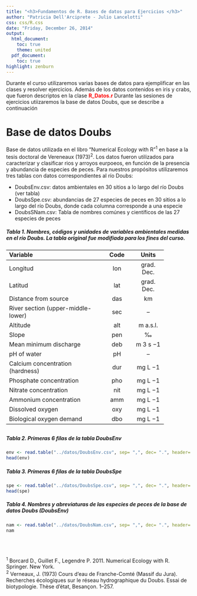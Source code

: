 ```yaml
---
title: "<h3>Fundamentos de R. Bases de datos para Ejercicios </h3>"
author: "Patricia Dell'Arciprete - Julio Lancelotti"
css: css/R.css
date: "Friday, December 26, 2014"
output:
  html_document:
    toc: true
    theme: united
  pdf_document:
    toc: true
highlight: zenburn
---
```



Durante el curso utilizaremos varias bases de datos para ejemplificar en las clases y resolver ejercicios. Además de los datos contenidos en iris y crabs, que fueron descriptos en la clase <b style="color:red"> R_Datos.r </b> Durante las sesiones de  ejercicios utiizaremos la base de datos Doubs, que se describe a continuación

Base de datos Doubs
========================================================

Base de datos utilizada en el libro "Numerical Ecology with R"<sup>1</sup> en base a la tesis doctoral de Vereneaux (1973)<sup>2</sup>. Los datos fueron utilizados para caracterizar y clasificar rios y arroyos eurpoeos, en función de la presencia y abundancia de especies de peces. Para nuestros propósitos utilizaremos tres tablas con datos correspondientes al río Doubs:

* DoubsEnv.csv: datos ambientales en 30 sitios a lo largo del río Doubs (ver tabla)  
* DoubsSpe.csv: abundancias de 27 especies de peces en 30 sitios a lo largo del río Doubs, donde cada columna corresponde a una especie  
* DoubsSNam.csv: Tabla de nombres comúnes y científicos de las 27 especies de peces  
  
##### Tabla 1. Nombres, códigos y unidades de variables ambientales medidas en el río Doubs. La tabla original fue modifiada para los fines del curso.

<table cellspacing="0" border="0" align="center">
  <colgroup width="259"></colgroup>
  <colgroup span="2" width="85"></colgroup>
	<tr>
		<td style="border-top: 1px solid #000000; border-bottom: 1px solid #000000" height="17" align="left"><b>Variable</b></td>
		<td style="border-top: 1px solid #000000; border-bottom: 1px solid #000000" align="center"><b>Code</b></td>
		<td style="border-top: 1px solid #000000; border-bottom: 1px solid #000000" align="center"><b>Units</b></td>
	</tr>
	<tr>
		<td height="17" align="left">Longitud</td>
		<td align="center">lon</td>
		<td align="center">grad. Dec.</td>
	</tr>
	<tr>
		<td height="17" align="left">Latitud</td>
		<td align="center">lat</td>
		<td align="center">grad. Dec.</td>
	</tr>
	<tr>
		<td height="17" align="left">Distance from source</td>
		<td align="center">das</td>
		<td align="center">km</td>
	</tr>
	<tr>
		<td height="17" align="left">River section (upper-middle-lower)</td>
		<td align="center">sec</td>
		<td align="center">–</td>
	</tr>
	<tr>
		<td height="17" align="left">Altitude</td>
		<td align="center">alt</td>
		<td align="center">m a.s.l.</td>
	</tr>
	<tr>
		<td height="17" align="left">Slope</td>
		<td align="center">pen</td>
		<td align="center">‰</td>
	</tr>
	<tr>
		<td height="17" align="left">Mean minimum discharge</td>
		<td align="center">deb</td>
		<td align="center">m 3  s −1</td>
	</tr>
	<tr>
		<td height="17" align="left">pH of water</td>
		<td align="center">pH</td>
		<td align="center">–</td>
	</tr>
	<tr>
		<td height="17" align="left">Calcium concentration (hardness)</td>
		<td align="center">dur</td>
		<td align="center">mg L −1</td>
	</tr>
	<tr>
		<td height="17" align="left">Phosphate concentration</td>
		<td align="center">pho</td>
		<td align="center">mg L −1</td>
	</tr>
	<tr>
		<td height="17" align="left">Nitrate concentration</td>
		<td align="center">nit</td>
		<td align="center">mg L −1</td>
	</tr>
	<tr>
		<td height="17" align="left">Ammonium concentration</td>
		<td align="center">amm</td>
		<td align="center">mg L −1</td>
	</tr>
	<tr>
		<td height="17" align="left">Dissolved oxygen</td>
		<td align="center">oxy</td>
		<td align="center">mg L −1</td>
	</tr>
	<tr>
		<td style="border-bottom: 1px solid #000000" height="17" align="left">Biological oxygen demand</td>
		<td style="border-bottom: 1px solid #000000" align="center">dbo</td>
		<td style="border-bottom: 1px solid #000000" align="center">mg L −1</td>
	</tr>
</table>

##

##### Tabla 2. Primeras 6 filas de la tabla DoubsEnv
```r
env <- read.table("../datos/DoubsEnv.csv", sep= ",", dec= ".", header= T, as.is= T)
head(env)
```

##### Tabla 3. Primeras 6 filas de la tabla DoubsSpe
```r
spe <- read.table("../datos/DoubsSpe.csv", sep= ",", dec= ".", header= T, as.is= T)
head(spe)
```
##### Tabla 4. Nombres y abreviaturas de las especies de peces de la base de datos Doubs (DoubsEnv)
```r
nam <- read.table("../datos/DoubsNam.csv", sep= ",", dec= ".", header= T, as.is= T)
nam
```
<br><br> <!--- líneas en blanco -->

<sup>1</sup> Borcard D., Guillet F., Legendre P. 2011. Numerical Ecology with R. Springer. New York.  
<sup>2</sup> Verneaux, J. (1973) Cours d'eau de Franche-Comté (Massif du Jura). Recherches écologiques sur le réseau hydrographique du Doubs. Essai de biotypologie. Thèse d'état, Besançon. 1–257.